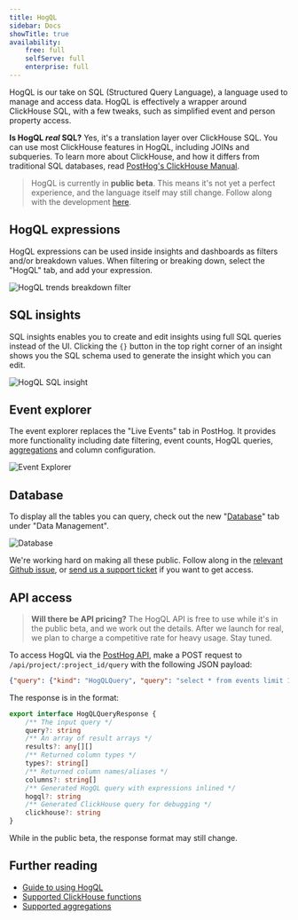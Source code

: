 ```yaml
---
title: HogQL
sidebar: Docs
showTitle: true
availability:
    free: full
    selfServe: full
    enterprise: full
---
```


HogQL is our take on SQL (Structured Query Language), a language used to manage and access data. HogQL is effectively a wrapper around ClickHouse SQL, with a few tweaks, such as simplified event and person property access.

**Is HogQL _real_ SQL?** Yes, it's a translation layer over ClickHouse SQL. You can use most ClickHouse features in HogQL, including JOINs and subqueries. To learn more about ClickHouse, and how it differs from traditional SQL databases, read [PostHog's ClickHouse Manual](https://posthog.com/handbook/engineering/clickhouse).

> HogQL is currently in **public beta**. This means it's not yet a perfect experience, and the language itself may still change. Follow along with the development [here](https://github.com/PostHog/meta/issues/81).

## HogQL expressions

HogQL expressions can be used inside insights and dashboards as filters and/or breakdown values. When filtering or breaking down, select the "HogQL" tab, and add your expression.

![HogQL trends breakdown filter](../../images/features/hogql/trends-breakdown.png)

## SQL insights

SQL insights enables you to create and edit insights using full SQL queries instead of the UI. Clicking the `{}` button in the top right corner of an insight shows you the SQL schema used to generate the insight which you can edit.

![HogQL SQL insight](../../images/features/hogql/insights-sql.png)

## Event explorer

The event explorer replaces the "Live Events" tab in PostHog. It provides more functionality including date filtering, event counts, HogQL queries, [aggregations](#supported-aggregations) and column configuration.

![Event Explorer](../../images/features/hogql/event-explorer.png)

## Database

To display all the tables you can query, check out the new "[Database](https://app.posthog.com/data-management/database)" tab under "Data Management".

![Database](../../images/features/hogql/database.png)

We're working hard on making all these public. Follow along in the [relevant Github issue](https://github.com/PostHog/meta/issues/81), or [send us a support ticket](https://app.posthog.com/home#supportModal) if you want to get access.

## API access 

> **Will there be API pricing?** The HogQL API is free to use while it's in the public beta, and we work out the details. After we launch for real, we plan to charge a competitive rate for heavy usage. Stay tuned.

To access HogQL via the [PostHog API](/docs/api), make a POST request to `/api/project/:project_id/query` with the following JSON payload:

```json
{"query": {"kind": "HogQLQuery", "query": "select * from events limit 100"}}
```

The response is in the format:

```ts
export interface HogQLQueryResponse {
    /** The input query */
    query?: string
    /** An array of result arrays */
    results?: any[][]
    /** Returned column types */
    types?: string[]
    /** Returned column names/aliases */
    columns?: string[]
    /** Generated HogQL query with expressions inlined */
    hogql?: string
    /** Generated ClickHouse query for debugging */
    clickhouse?: string
}
```

While in the public beta, the response format may still change. 

## Further reading

- [Guide to using HogQL](/docs/hogql/guide)
- [Supported ClickHouse functions](/docs/hogql/clickhouse-functions)
- [Supported aggregations](/docs/hogql/aggregations)
